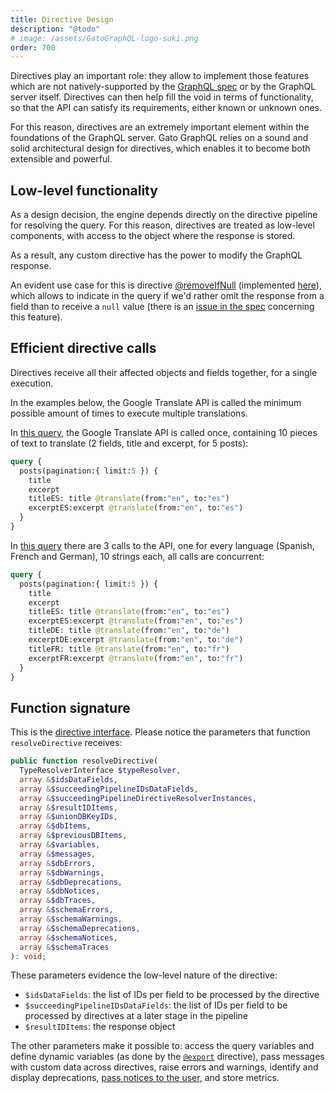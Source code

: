 ```yaml
---
title: Directive Design
description: "@todo"
# image: /assets/GatoGraphQL-logo-suki.png
order: 700
---
```


Directives play an important role: they allow to implement those features which are not natively-supported by the [GraphQL spec](https://spec.graphql.org/) or by the GraphQL server itself. Directives can then help fill the void in terms of functionality, so that the API can satisfy its requirements, either known or unknown ones.

For this reason, directives are an extremely important element within the foundations of the GraphQL server. Gato GraphQL relies on a sound and solid architectural design for directives, which enables it to become both extensible and powerful.

## Low-level functionality

As a design decision, the engine depends directly on the directive pipeline for resolving the query. For this reason, directives are treated as low-level components, with access to the object where the response is stored.

As a result, any custom directive has the power to modify the GraphQL response.

An evident use case for this is directive [@removeIfNull](/docs/operational/remove-if-null) (implemented [here](https://github.com/GraphQLByPoP/graphql/blob/3c1ae32f641b5540a7538e3df5d7d6ffeb93d53f/src/DirectiveResolvers/RemoveIfNullDirectiveResolver.php)), which allows to indicate in the query if we'd rather omit the response from a field than to receive a `null` value (there is an [issue in the spec](https://github.com/graphql/graphql-spec/issues/476) concerning this feature).

## Efficient directive calls

Directives receive all their affected objects and fields together, for a single execution.

In the examples below, the Google Translate API is called the minimum possible amount of times to execute multiple translations.

In [this query](https://newapi.getpop.org/graphiql/?query=query%20%7B%0A%20%20posts(pagination:{limit%3A5})%20%7B%0A%20%20%20%20title%0A%20%20%20%20excerpt%0A%20%20%20%20titleES%3A%20title%20%40translate(from%3A%22en%22%2C%20to%3A%22es%22)%0A%20%20%20%20excerptES%3Aexcerpt%20%40translate(from%3A%22en%22%2C%20to%3A%22es%22)%0A%20%20%7D%0A%7D), the Google Translate API is called once, containing 10 pieces of text to translate (2 fields, title and excerpt, for 5 posts):

```graphql
query {
  posts(pagination:{ limit:5 }) {
    title
    excerpt
    titleES: title @translate(from:"en", to:"es")
    excerptES:excerpt @translate(from:"en", to:"es")
  }
}
```

In [this query](https://newapi.getpop.org/graphiql/?query=query%20%7B%0A%20%20posts(pagination:{limit%3A5})%20%7B%0A%20%20%20%20title%0A%20%20%20%20excerpt%0A%20%20%20%20titleES%3A%20title%20%40translate(from%3A%22en%22%2C%20to%3A%22es%22)%0A%20%20%20%20excerptES%3Aexcerpt%20%40translate(from%3A%22en%22%2C%20to%3A%22es%22)%0A%20%20%20%20titleDE%3A%20title%20%40translate(from%3A%22en%22%2C%20to%3A%22de%22)%0A%20%20%20%20excerptDE%3Aexcerpt%20%40translate(from%3A%22en%22%2C%20to%3A%22de%22)%0A%20%20%20%20titleFR%3A%20title%20%40translate(from%3A%22en%22%2C%20to%3A%22fr%22)%0A%20%20%20%20excerptFR%3Aexcerpt%20%40translate(from%3A%22en%22%2C%20to%3A%22fr%22)%0A%20%20%7D%0A%7D) there are 3 calls to the API, one for every language (Spanish, French and German), 10 strings each, all calls are concurrent:

```graphql
query {
  posts(pagination:{ limit:5 }) {
    title
    excerpt
    titleES: title @translate(from:"en", to:"es")
    excerptES:excerpt @translate(from:"en", to:"es")
    titleDE: title @translate(from:"en", to:"de")
    excerptDE:excerpt @translate(from:"en", to:"de")
    titleFR: title @translate(from:"en", to:"fr")
    excerptFR:excerpt @translate(from:"en", to:"fr")
  }
}
```

<!-- ::: details View PQL queries

```less
// The Google Translate API is called once, containing 10 pieces of text to translate (2 fields, title and excerpt, for 5 posts)
/?query=
  posts(pagination:{ limit:5 }).
    --props|
    --props@spanish<
      translate(from:en,to:es)
    >&
props=
  title|
  excerpt

// Here there are 3 calls to the API, one for every language (Spanish, French and German), 10 strings each, all calls are concurrent
/?query=
  posts(pagination:{ limit:5 }).
    --props|
    --props@spanish<
      translate(from:en,to:es)
    >|
    --props@french<
      translate(from:en,to:fr)
    >|
    --props@german<
      translate(from:en,to:de)
    >&
props=
  title|
  excerpt
```

[View results: <a href="https://newapi.getpop.org/api/graphql/?query=posts(pagination:{limit:5}).--props%7C--props@spanish<translate(from:en,to:es)>&amp;props=title%7Cexcerpt">query #1</a>, <a href="https://newapi.getpop.org/api/graphql/?query=posts(pagination:{limit:5}).--props%7C--props@spanish%3Ctranslate(from:en,to:es)%3E%7C--props@french%3Ctranslate(from:en,to:fr)%3E%7C--props@german%3Ctranslate(from:en,to:de)%3E&amp;props=title%7Cexcerpt">query #2</a>]

::: -->

## Function signature

This is the [directive interface](https://github.com/getpop/component-model/blob/b2ef9fe693c69a6d4c4b549519eb236f527b841d/src/DirectiveResolvers/DirectiveResolverInterface.php#L113). Please notice the parameters that function `resolveDirective` receives:

```php
public function resolveDirective(
  TypeResolverInterface $typeResolver,
  array &$idsDataFields,
  array &$succeedingPipelineIDsDataFields,
  array &$succeedingPipelineDirectiveResolverInstances,
  array &$resultIDItems,
  array &$unionDBKeyIDs,
  array &$dbItems,
  array &$previousDBItems,
  array &$variables,
  array &$messages,
  array &$dbErrors,
  array &$dbWarnings,
  array &$dbDeprecations,
  array &$dbNotices,
  array &$dbTraces,
  array &$schemaErrors,
  array &$schemaWarnings,
  array &$schemaDeprecations,
  array &$schemaNotices,
  array &$schemaTraces
): void;
```

These parameters evidence the low-level nature of the directive:

- `$idsDataFields`: the list of IDs per field to be processed by the directive
- `$succeedingPipelineIDsDataFields`: the list of IDs per field to be processed by directives at a later stage in the pipeline
- `$resultIDItems`: the response object

The other parameters make it possible to: access the query variables and define dynamic variables (as done by the [`@export`](https://github.com/GraphQLByPoP/graphql/blob/3c1ae32f641b5540a7538e3df5d7d6ffeb93d53f/src/DirectiveResolvers/ExportDirectiveResolver.php) directive), pass messages with custom data across directives, raise errors and warnings, identify and display deprecations, [pass notices to the user](/docs/operational/proactive-feedback), and store metrics.